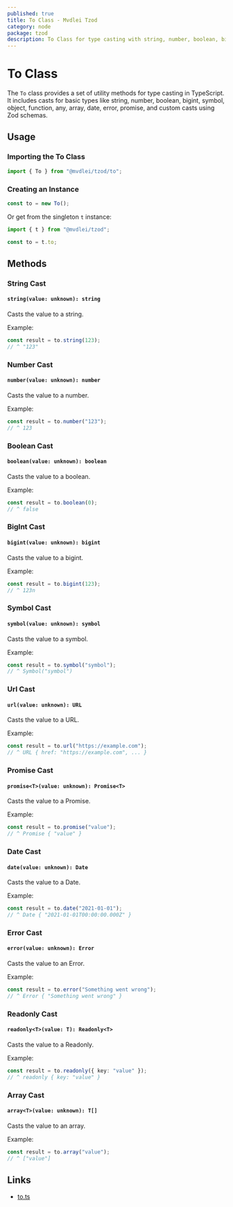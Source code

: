 ```yaml
---
published: true
title: To Class - Mvdlei Tzod
category: node
package: tzod
description: To Class for type casting with string, number, boolean, bigint, symbol, object, function, any, array, date, error, promise, and schema casts.
---
```


# To Class

The `To` class provides a set of utility methods for type casting in TypeScript. It includes casts for basic types like string, number, boolean, bigint, symbol, object, function, any, array, date, error, promise, and custom casts using Zod schemas.

## Usage

### Importing the To Class

```typescript
import { To } from "@mvdlei/tzod/to";
```

### Creating an Instance

```typescript
const to = new To();
```

Or get from the singleton `t` instance:

```typescript
import { t } from "@mvdlei/tzod";

const to = t.to;
```

## Methods

### String Cast

#### `string(value: unknown): string`

Casts the value to a string.

Example:

```typescript
const result = to.string(123);
// ^ "123"
```

### Number Cast

#### `number(value: unknown): number`

Casts the value to a number.

Example:

```typescript
const result = to.number("123");
// ^ 123
```

### Boolean Cast

#### `boolean(value: unknown): boolean`

Casts the value to a boolean.

Example:

```typescript
const result = to.boolean(0);
// ^ false
```

### BigInt Cast

#### `bigint(value: unknown): bigint`

Casts the value to a bigint.

Example:

```typescript
const result = to.bigint(123);
// ^ 123n
```

### Symbol Cast

#### `symbol(value: unknown): symbol`

Casts the value to a symbol.

Example:

```typescript
const result = to.symbol("symbol");
// ^ Symbol("symbol")
```

### Url Cast

#### `url(value: unknown): URL`

Casts the value to a URL.

Example:

```typescript
const result = to.url("https://example.com");
// ^ URL { href: "https://example.com", ... }
```

### Promise Cast

#### `promise<T>(value: unknown): Promise<T>`

Casts the value to a Promise.

Example:

```typescript
const result = to.promise("value");
// ^ Promise { "value" }
```

### Date Cast

#### `date(value: unknown): Date`

Casts the value to a Date.

Example:

```typescript
const result = to.date("2021-01-01");
// ^ Date { "2021-01-01T00:00:00.000Z" }
```

### Error Cast

#### `error(value: unknown): Error`

Casts the value to an Error.

Example:

```typescript
const result = to.error("Something went wrong");
// ^ Error { "Something went wrong" }
```

### Readonly Cast

#### `readonly<T>(value: T): Readonly<T>`

Casts the value to a Readonly.

Example:

```typescript
const result = to.readonly({ key: "value" });
// ^ readonly { key: "value" }
```

### Array Cast

#### `array<T>(value: unknown): T[]`

Casts the value to an array.

Example:

```typescript
const result = to.array("value");
// ^ ["value"]
```

## Links

- [to.ts](https://github.com/m10rten/suite/blob/main/packages/tzod/src/to.ts)
